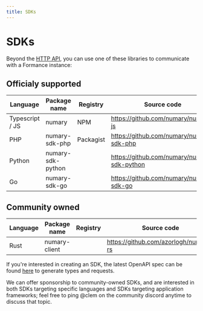 ```yaml
---
title: SDKs
---
```


# SDKs

Beyond the [HTTP API](/oss/ledger/reference/api), you can use one of these libraries to communicate with a Formance instance:

## Officialy supported

| Language        | Package name      | Registry  | Source code                                 |
|-----------------|-------------------|-----------|---------------------------------------------|
| Typescript / JS | numary            | NPM       | https://github.com/numary/numary-js         |
| PHP             | numary-sdk-php    | Packagist | https://github.com/numary/numary-sdk-php    |
| Python          | numary-sdk-python |           | https://github.com/numary/numary-sdk-python |
| Go              | numary-sdk-go     |           | https://github.com/numary/numary-sdk-go     |

## Community owned

| Language        | Package name  | Registry | Source code                           |
|-----------------|---------------|----------|---------------------------------------|
| Rust            | numary-client |          | https://github.com/azorlogh/numary-rs |


If you're interested in creating an SDK, the latest OpenAPI spec can be found [here](https://api.numary.cloud/swagger.ledger.json) to generate types and requests.

We can offer sponsorship to community-owned SDKs, and are interested in both SDKs targeting specific languages and SDKs targeting application frameworks; feel free to ping @clem on the community discord anytime to discuss that topic.
